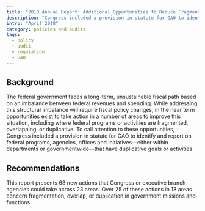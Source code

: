 ```yaml
---
title: "2018 Annual Report: Additional Opportunities to Reduce Fragmentation, Overlap, and Duplication and Achieve Other Financial Benefits"
description: "Congress included a provision in statute for GAO to identify and report on federal programs, agencies, offices and initiatives—either within departments or governmentwide—that have duplicative goals or activities."
intro: "April 2018"
category: policies and audits
tags:
  - policy
  - audit
  - regulation
  - GAO
---
```



<LinkButton link="https://www.gao.gov/products/GAO-18-371SP" text="View full audit" />

## Background

The federal government faces a long-term, unsustainable fiscal path based on an imbalance between federal revenues and spending. While addressing this structural imbalance will require fiscal policy changes, in the near term opportunities exist to take action in a number of areas to improve this situation, including where federal programs or activities are fragmented, overlapping, or duplicative. To call attention to these opportunities, Congress included a provision in statute for GAO to identify and report on federal programs, agencies, offices and initiatives—either within departments or governmentwide—that have duplicative goals or activities.

## Recommendations

This report presents 68 new actions that Congress or executive branch agencies could take across 23 areas. Over 25 of these actions in 13 areas concern fragmentation, overlap, or duplication in government missions and functions.
